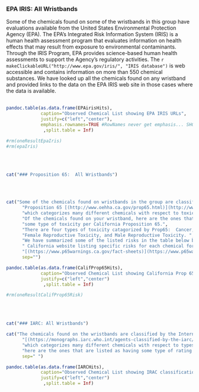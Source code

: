
<br>
<br>



### EPA IRIS:  All Wristbands

Some of the chemicals found on some of the wristbands in this group have evaluations available from the United States Environmental Protection Agency (EPA).  The EPA's Integrated Risk Information System (IRIS) is a human health assessment program that evaluates information on health effects that may result from exposure to environmental contaminants. Through the IRIS Program, EPA provides science-based human health assessments to support the Agency's regulatory activities. The `r makeClickableURL("http://www.epa.gov/iris/", "IRIS database")` is web accessible and contains information on more than 550 chemical substances.  We have looked up all the chemicals found on any wristband and provided links to the data on the EPA IRIS web site in those cases where the data is available. 
<br>
<br>


```r

pandoc.table(as.data.frame(EPAirisHits),
             caption="Observed Chemical List showing EPA IRIS URLs",
             justify=c("left","center"),
             emphasis.rownames=TRUE #RowNames never get emphasis... SHOULD switch to gt() someday
              ,split.table = Inf)

#rm(oneResultEpaIris)
#rm(epaIris)

```


<br>
<br>


```r

cat("### Proposition 65:  All Wristbands")



```

&nbsp;

```r

cat("Some of the chemicals found on wristbands in the group are classified per California ", 
      "Proposition 65 [(http://www.oehha.ca.gov/prop65.html)](http://www.oehha.ca.gov/prop65.html)",
      "which categorizes many different chemicals with respect to toxicity (potential hazard).",
      "Of the chemicals found on your wristband, here are the ones that are listed as having ",
      "some type of toxicity per California Proposition 65.",
      "There are four types of toxicity catagorized by Prop65:  Cancer, Developmental Toxicity, ", 
      "Female Reproductive Toxicity, and Male Reproductive Toxicity. ",
      "We have summarized some of the listed risks in the table below but please refer to the official",
      " California website listing specific risks for each chemical for up-to-date and accurate information:",
      "[(https://www.p65warnings.ca.gov/fact-sheets)](https://www.p65warnings.ca.gov/fact-sheets)",
      sep="")


```


```r

pandoc.table(as.data.frame(CalifProp65Hits),
             caption="Observed Chemical List showing California Prop 65",
             justify=c("left","center")
              ,split.table = Inf)

#rm(oneResultCalifProp65Risk)

```

<br>
<br>



```r

cat("### IARC: All Wristbands")


```

```r

cat("The chemicals found on the wristbands are classified by the International Agency for the Research on Cancer",
      "[(https://monographs.iarc.who.int/agents-classified-by-the-iarc/)](https://monographs.iarc.who.int/agents-classified-by-the-iarc/)",
      "which categorizes many different chemicals with respect to types of cancer risks.  Of the chemicals found on your wristband",
      "here are the ones that are listed as having some type of rating per IARC.",
      sep=" ")

```


```r

pandoc.table(as.data.frame(IARCHits),
             caption="Observed Chemical List showing IRAC classification",
             justify=c("left","center")
              ,split.table = Inf)


```
<br>
<br>

